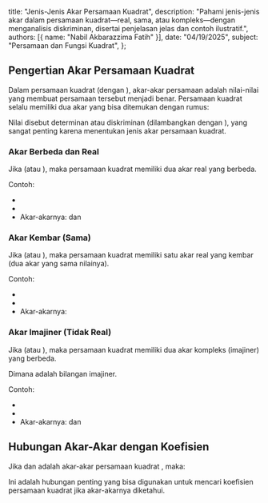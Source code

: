   title: "Jenis-Jenis Akar Persamaan Kuadrat",
  description: "Pahami jenis-jenis akar dalam persamaan kuadrat—real, sama, atau kompleks—dengan menganalisis diskriminan, disertai penjelasan jelas dan contoh ilustratif.",
  authors: [{ name: "Nabil Akbarazzima Fatih" }],
  date: "04/19/2025",
  subject: "Persamaan dan Fungsi Kuadrat",
};

## Pengertian Akar Persamaan Kuadrat

Dalam persamaan kuadrat <InlineMath math="ax^2 + bx + c = 0" /> (dengan <InlineMath math="a \neq 0" />), akar-akar persamaan adalah nilai-nilai <InlineMath math="x" /> yang membuat persamaan tersebut menjadi benar. Persamaan kuadrat selalu memiliki dua akar yang bisa ditemukan dengan rumus:

<BlockMath math="x = \frac{-b \pm \sqrt{b^2 - 4ac}}{2a}" />

Nilai <InlineMath math="b^2 - 4ac" /> disebut determinan atau diskriminan (dilambangkan dengan <InlineMath math="D" />), yang sangat penting karena menentukan jenis akar persamaan kuadrat.

### Akar Berbeda dan Real

Jika <InlineMath math="D > 0" /> (atau <InlineMath math="b^2 > 4ac" />), maka persamaan kuadrat memiliki dua akar real yang berbeda.

<BlockMath math="x_1 = \frac{-b + \sqrt{D}}{2a} \quad \text{dan} \quad x_2 = \frac{-b - \sqrt{D}}{2a}" />

Contoh: <InlineMath math="x^2 - 5x + 6 = 0" />

- <InlineMath math="a = 1, b = -5, c = 6" />
- <InlineMath math="D = (-5)^2 - 4 \cdot 1 \cdot 6 = 25 - 24 = 1 > 0" />
- Akar-akarnya: <InlineMath math="x_1 = 3" /> dan <InlineMath math="x_2 = 2" />

### Akar Kembar (Sama)

Jika <InlineMath math="D = 0" /> (atau <InlineMath math="b^2 = 4ac" />), maka persamaan kuadrat memiliki satu akar real yang kembar (dua akar yang sama nilainya).

<BlockMath math="x_1 = x_2 = \frac{-b}{2a}" />

Contoh: <InlineMath math="x^2 - 6x + 9 = 0" />

- <InlineMath math="a = 1, b = -6, c = 9" />
- <InlineMath math="D = (-6)^2 - 4 \cdot 1 \cdot 9 = 36 - 36 = 0" />
- Akar-akarnya: <InlineMath math="x_1 = x_2 = 3" />

### Akar Imajiner (Tidak Real)

Jika <InlineMath math="D < 0" /> (atau <InlineMath math="b^2 < 4ac" />), maka persamaan kuadrat memiliki dua akar kompleks (imajiner) yang berbeda.

<BlockMath math="x_1 = \frac{-b + i\sqrt{|D|}}{2a} \quad \text{dan} \quad x_2 = \frac{-b - i\sqrt{|D|}}{2a}" />

Dimana <InlineMath math="i = \sqrt{-1}" /> adalah bilangan imajiner.

Contoh: <InlineMath math="x^2 + 2x + 5 = 0" />

- <InlineMath math="a = 1, b = 2, c = 5" />
- <InlineMath math="D = 2^2 - 4 \cdot 1 \cdot 5 = 4 - 20 = -16 < 0" />
- Akar-akarnya: <InlineMath math="x_1 = -1 + 2i" /> dan <InlineMath math="x_2 = -1 - 2i" />

## Hubungan Akar-Akar dengan Koefisien

Jika <InlineMath math="x_1" /> dan <InlineMath math="x_2" /> adalah akar-akar persamaan kuadrat <InlineMath math="ax^2 + bx + c = 0" />, maka:

<div className="flex flex-col gap-4">
  <BlockMath math="x_1 + x_2 = -\frac{b}{a}" />
  <BlockMath math="x_1 \times x_2 = \frac{c}{a}" />
</div>

Ini adalah hubungan penting yang bisa digunakan untuk mencari koefisien persamaan kuadrat jika akar-akarnya diketahui.
